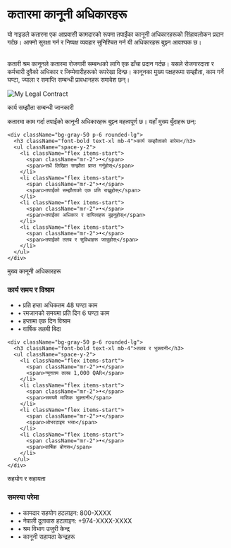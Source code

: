 # कतारमा कानूनी अधिकारहरू

यो गाइडले कतारमा एक आप्रवासी कामदारको रूपमा तपाईंका कानूनी अधिकारहरूको सिंहावलोकन प्रदान गर्दछ। आफ्नो सुरक्षा गर्न र निष्पक्ष व्यवहार सुनिश्चित गर्न यी अधिकारहरू बुझ्न आवश्यक छ।

<br />
<SectionContainer title="कतारी श्रम कानूनको परिचय" slug="introduction">
  कतारी श्रम कानूनले कतारमा रोजगारी सम्बन्धको लागि एक ढाँचा प्रदान गर्दछ। यसले
  रोजगारदाता र कर्मचारी दुवैको अधिकार र जिम्मेवारीहरूको रूपरेखा दिन्छ। कानूनका
  मुख्य पक्षहरूमा सम्झौता, काम गर्ने घण्टा, ज्याला र समाप्ति सम्बन्धी
  प्रावधानहरू समावेश छन्।
</SectionContainer>

![My Legal Contract](/legal-contract.png)

<ContentSection>
  <IconHeading icon="legal">कार्य सम्झौता सम्बन्धी जानकारी</IconHeading>
  
  <div className="space-y-4">
    <p className="text-lg">कतारमा काम गर्दा तपाईंको कानूनी अधिकारहरू बुझ्न महत्वपूर्ण छ। यहाँ मुख्य बुँदाहरू छन्:</p>

    <div className="bg-gray-50 p-6 rounded-lg">
      <h3 className="font-bold text-xl mb-4">कार्य सम्झौताको बारेमा</h3>
      <ul className="space-y-2">
        <li className="flex items-start">
          <span className="mr-2">•</span>
          <span>सधैं लिखित सम्झौता प्राप्त गर्नुहोस्</span>
        </li>
        <li className="flex items-start">
          <span className="mr-2">•</span>
          <span>तपाईंको सम्झौताको एक प्रति राख्नुहोस्</span>
        </li>
        <li className="flex items-start">
          <span className="mr-2">•</span>
          <span>तपाईंका अधिकार र दायित्वहरू बुझ्नुहोस्</span>
        </li>
        <li className="flex items-start">
          <span className="mr-2">•</span>
          <span>तपाईंको तलब र सुविधाहरू जान्नुहोस्</span>
        </li>
      </ul>
    </div>

  </div>
</ContentSection>

<ContentSection>
  <IconHeading icon="rights">मुख्य कानूनी अधिकारहरू</IconHeading>
  
  <div className="space-y-6">
    <div className="bg-gray-50 p-6 rounded-lg">
      <h3 className="font-bold text-xl mb-4">कार्य समय र विश्राम</h3>
      <ul className="space-y-2">
        <li className="flex items-start">
          <span className="mr-2">•</span>
          <span>प्रति हप्ता अधिकतम 48 घण्टा काम</span>
        </li>
        <li className="flex items-start">
          <span className="mr-2">•</span>
          <span>रमजानको समयमा प्रति दिन 6 घण्टा काम</span>
        </li>
        <li className="flex items-start">
          <span className="mr-2">•</span>
          <span>हप्तामा एक दिन विश्राम</span>
        </li>
        <li className="flex items-start">
          <span className="mr-2">•</span>
          <span>वार्षिक तलबी बिदा</span>
        </li>
      </ul>
    </div>

    <div className="bg-gray-50 p-6 rounded-lg">
      <h3 className="font-bold text-xl mb-4">तलब र भुक्तानी</h3>
      <ul className="space-y-2">
        <li className="flex items-start">
          <span className="mr-2">•</span>
          <span>न्यूनतम तलब 1,000 QAR</span>
        </li>
        <li className="flex items-start">
          <span className="mr-2">•</span>
          <span>समयमै मासिक भुक्तानी</span>
        </li>
        <li className="flex items-start">
          <span className="mr-2">•</span>
          <span>ओभरटाइम भत्ता</span>
        </li>
        <li className="flex items-start">
          <span className="mr-2">•</span>
          <span>वार्षिक बोनस</span>
        </li>
      </ul>
    </div>

  </div>
</ContentSection>

<ContentSection>
  <IconHeading icon="help">सहयोग र सहायता</IconHeading>

  <div className="bg-gray-50 p-6 rounded-lg">
    <h3 className="font-bold text-xl mb-4">समस्या परेमा</h3>
    <ul className="space-y-2">
      <li className="flex items-start">
        <span className="mr-2">•</span>
        <span>कामदार सहयोग हटलाइन: 800-XXXX</span>
      </li>
      <li className="flex items-start">
        <span className="mr-2">•</span>
        <span>नेपाली दूतावास हटलाइन: +974-XXXX-XXXX</span>
      </li>
      <li className="flex items-start">
        <span className="mr-2">•</span>
        <span>श्रम विभाग उजुरी केन्द्र</span>
      </li>
      <li className="flex items-start">
        <span className="mr-2">•</span>
        <span>कानूनी सहायता केन्द्रहरू</span>
      </li>
    </ul>
  </div>
</ContentSection>
